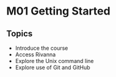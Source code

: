 # M01 Getting Started

## Topics

* Introduce the course
* Access Rivanna
* Explore the Unix command line
* Explore use of Git and GitHub

<!-- 
## Outcomes

* Become familiar with UVA's compute resources Rivanna
* Become familiar with the command line, e.g. bash
* Know the difference between Git and GitHub
* Know how to fork and clone a repository for personal use
* Know how to push content to a repository that you own
* Know how to make a pull request to a repository that you don't own -->